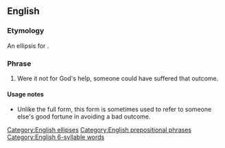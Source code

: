 ==English==

===Etymology===
An ellipsis for {{m|en|there but for the grace of God go I}}.

===Phrase===
{{head|en|phrase|head=[[but for]] [[the]] [[grace]] [[of]] [[God]]}}

# Were it not for God's help, someone could have suffered that outcome.

====Usage notes====
* Unlike the full form, this form is sometimes used to refer to someone else's good fortune in avoiding a bad outcome.

[[Category:English ellipses]]
[[Category:English prepositional phrases]]
[[Category:English 6-syllable words]]